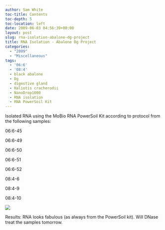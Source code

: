 ```yaml
---
author: Sam White
toc-title: Contents
toc-depth: 5
toc-location: left
date: 2009-06-03 04:56:39+00:00
layout: post
slug: rna-isolation-abalone-dg-project
title: RNA Isolation - Abalone Dg Project
categories:
  - "2009"
  - "Miscellaneous"
tags:
  - '06:6'
  - '08:4'
  - black abalone
  - Dg
  - digestive gland
  - Haliotis cracherodii
  - NanoDrop1000
  - RNA isolation
  - RNA PowerSoil Kit
---
```


Isolated RNA using the MoBio RNA PowerSoil Kit according to protocol from the following samples:

06:6-45

06:6-49

06:6-50

06:6-51

06:6-52

08:4-6

08:4-9

08:4-10

![](https://eagle.fish.washington.edu/Arabidopsis/RNA%20Spec%20Readings/20090602%20RNA%20SJW.jpg)

Results: RNA looks fabulous (as always from the PowerSoil kit). Will DNase treat the samples tomorrow.
